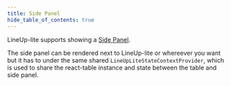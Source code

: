 ```yaml
---
title: Side Panel
hide_table_of_contents: true
---
```


LineUp-lite supports showing a [Side Panel](/docs/table/sidepanel).

The side panel can be rendered next to LineUp-lite or whereever you want but it has to under the same shared `LineUpLiteStateContextProvider`,
which is used to share the react-table instance and state between the table and side panel.


<CodeSandboxExample name="sidepanel" />

